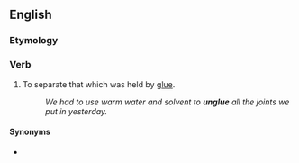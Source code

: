 ==English==

===Etymology===
{{prefix|en|un|glue}}

===Verb===
{{en-verb|unglues|ungluing|pres_ptc2=unglueing|unglued|unglued}}

# To separate that which was held by [[glue]].
#: ''We had to use warm water and solvent to '''unglue''' all the joints we put in yesterday.''

====Synonyms====
* {{l|en|deglutinate}}